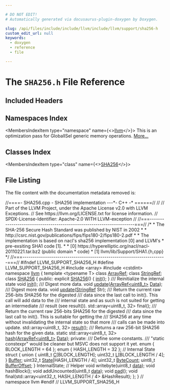 ```yaml
---

# DO NOT EDIT!
# Automatically generated via docusaurus-plugin-doxygen by Doxygen.

slug: /api/files/include/include/llvm/include/llvm/support/sha256-h
custom_edit_url: null
keywords:
  - doxygen
  - reference
  - file

---
```





# The `SHA256.h` File Reference

<DoxygenPage pluginConfig={pluginConfig}>



## Included Headers

<IncludesList>
<IncludesListItem
  filePath="array"
  permalink=""
  isLocal="false" />
<IncludesListItem
  filePath="cstdint"
  permalink=""
  isLocal="false" />
</IncludesList>

## Namespaces Index

<MembersIndex>

<MembersIndexItem
  type="namespace"
  name={<><a href="/docs/api/namespaces/llvm">llvm</a></>}>
This is an optimization pass for GlobalISel generic memory operations. <a href="/docs/api/namespaces/llvm/#details">More...</a>
</MembersIndexItem>

</MembersIndex>

## Classes Index

<MembersIndex>

<MembersIndexItem
  type="class"
  name={<><a href="/docs/api/classes/llvm/sha256">SHA256</a></>}>
</MembersIndexItem>

</MembersIndex>


## File Listing

The file content with the documentation metadata removed is:

<ProgramListing>

<Link id="l00001" /><CodeLine lineNumber="1"><span class="doxyHighlightComment">//====- SHA256.cpp - SHA256 implementation ---&#42;- C++ -&#42; ======//</span></CodeLine>
<Link id="l00002" /><CodeLine lineNumber="2"><span class="doxyHighlightComment">//</span></CodeLine>
<Link id="l00003" /><CodeLine lineNumber="3"><span class="doxyHighlightComment">// Part of the LLVM Project, under the Apache License v2.0 with LLVM Exceptions.</span></CodeLine>
<Link id="l00004" /><CodeLine lineNumber="4"><span class="doxyHighlightComment">// See https://llvm.org/LICENSE.txt for license information.</span></CodeLine>
<Link id="l00005" /><CodeLine lineNumber="5"><span class="doxyHighlightComment">// SPDX-License-Identifier: Apache-2.0 WITH LLVM-exception</span></CodeLine>
<Link id="l00006" /><CodeLine lineNumber="6"><span class="doxyHighlightComment">//</span></CodeLine>
<Link id="l00007" /><CodeLine lineNumber="7"><span class="doxyHighlightComment">//===----------------------------------------------------------------------===//</span></CodeLine>
<Link id="l00008" /><CodeLine lineNumber="8"><span class="doxyHighlightComment">/&#42;</span></CodeLine>
<Link id="l00009" /><CodeLine lineNumber="9"><span class="doxyHighlightComment"> &#42;  The SHA-256 Secure Hash Standard was published by NIST in 2002</span></CodeLine>
<Link id="l00010" /><CodeLine lineNumber="10"><span class="doxyHighlightComment"> &#42;</span></CodeLine>
<Link id="l00011" /><CodeLine lineNumber="11"><span class="doxyHighlightComment"> &#42;  http://csrc.nist.gov/publications/fips/fips180-2/fips180-2.pdf</span></CodeLine>
<Link id="l00012" /><CodeLine lineNumber="12"><span class="doxyHighlightComment"> &#42;</span></CodeLine>
<Link id="l00013" /><CodeLine lineNumber="13"><span class="doxyHighlightComment"> &#42;   The implementation is based on nacl&#39;s sha256 implementation &#91;0&#93; and LLVM&#39;s</span></CodeLine>
<Link id="l00014" /><CodeLine lineNumber="14"><span class="doxyHighlightComment"> &#42;  pre-exsiting SHA1 code &#91;1&#93;.</span></CodeLine>
<Link id="l00015" /><CodeLine lineNumber="15"><span class="doxyHighlightComment"> &#42;</span></CodeLine>
<Link id="l00016" /><CodeLine lineNumber="16"><span class="doxyHighlightComment"> &#42;   &#91;0&#93; https://hyperelliptic.org/nacl/nacl-20110221.tar.bz2 (public domain</span></CodeLine>
<Link id="l00017" /><CodeLine lineNumber="17"><span class="doxyHighlightComment"> &#42;       code)</span></CodeLine>
<Link id="l00018" /><CodeLine lineNumber="18"><span class="doxyHighlightComment"> &#42;   &#91;1&#93; llvm/lib/Support/SHA1.&#123;h,cpp&#125;</span></CodeLine>
<Link id="l00019" /><CodeLine lineNumber="19"><span class="doxyHighlightComment"> &#42;/</span></CodeLine>
<Link id="l00020" /><CodeLine lineNumber="20"><span class="doxyHighlightComment">//===----------------------------------------------------------------------===//</span></CodeLine>
<Link id="l00021" /><CodeLine lineNumber="21"></CodeLine>
<Link id="l00022" /><CodeLine lineNumber="22"><span class="doxyHighlightPreprocessor">#ifndef LLVM&#95;SUPPORT&#95;SHA256&#95;H</span></CodeLine>
<Link id="l00023" /><CodeLine lineNumber="23"><span class="doxyHighlightPreprocessor">#define LLVM&#95;SUPPORT&#95;SHA256&#95;H</span></CodeLine>
<Link id="l00024" /><CodeLine lineNumber="24"></CodeLine>
<Link id="l00025" /><CodeLine lineNumber="25"><span class="doxyHighlightPreprocessor">#include &lt;array&gt;</span></CodeLine>
<Link id="l00026" /><CodeLine lineNumber="26"><span class="doxyHighlightPreprocessor">#include &lt;cstdint&gt;</span></CodeLine>
<Link id="l00027" /><CodeLine lineNumber="27"></CodeLine>
<Link id="l00028" /><CodeLine lineNumber="28"><span class="doxyHighlightKeyword">namespace </span><span class="doxyHighlight"><a href="/docs/api/namespaces/llvm">llvm</a> &#123;</span></CodeLine>
<Link id="l00029" /><CodeLine lineNumber="29"></CodeLine>
<Link id="l00030" /><CodeLine lineNumber="30"><span class="doxyHighlightKeyword">template</span><span class="doxyHighlight"> &lt;</span><span class="doxyHighlightKeyword">typename</span><span class="doxyHighlight"> T&gt; </span><span class="doxyHighlightKeyword">class </span><span class="doxyHighlight"><a href="/docs/api/classes/llvm/arrayref">ArrayRef</a>;</span></CodeLine>
<Link id="l00031" /><CodeLine lineNumber="31"><span class="doxyHighlightKeyword">class </span><span class="doxyHighlight"><a href="/docs/api/classes/llvm/stringref">StringRef</a>;</span></CodeLine>
<Link id="l00032" /><CodeLine lineNumber="32"></CodeLine>
<Link id="l00033" /><CodeLine lineNumber="33" lineLink="/docs/api/classes/llvm/sha256"><span class="doxyHighlightKeyword">class </span><span class="doxyHighlight"><a href="/docs/api/classes/llvm/sha256/#a54a653063881a7e9ac08426342074e8b">SHA256</a> &#123;</span></CodeLine>
<Link id="l00034" /><CodeLine lineNumber="34"><span class="doxyHighlightKeyword">public</span><span class="doxyHighlight">:</span></CodeLine>
<Link id="l00035" /><CodeLine lineNumber="35" lineLink="/docs/api/classes/llvm/sha256/#a54a653063881a7e9ac08426342074e8b"><span class="doxyHighlight">  </span><span class="doxyHighlightKeyword">explicit</span><span class="doxyHighlight"> <a href="/docs/api/classes/llvm/sha256/#a54a653063881a7e9ac08426342074e8b">SHA256</a>() &#123; <a href="/docs/api/classes/llvm/sha256/#a04258411fa38df1f7ebfb371ceb3654e">init</a>(); &#125;</span></CodeLine>
<Link id="l00036" /><CodeLine lineNumber="36"></CodeLine>
<Link id="l00037" /><CodeLine lineNumber="37"><span class="doxyHighlightComment">  /// Reinitialize the internal state</span></CodeLine>
<Link id="l00038" /><CodeLine lineNumber="38"><span class="doxyHighlight">  </span><span class="doxyHighlightKeywordType">void</span><span class="doxyHighlight"> <a href="/docs/api/classes/llvm/sha256/#a04258411fa38df1f7ebfb371ceb3654e">init</a>();</span></CodeLine>
<Link id="l00039" /><CodeLine lineNumber="39"></CodeLine>
<Link id="l00040" /><CodeLine lineNumber="40"><span class="doxyHighlightComment">  /// Digest more data.</span></CodeLine>
<Link id="l00041" /><CodeLine lineNumber="41"><span class="doxyHighlight">  </span><span class="doxyHighlightKeywordType">void</span><span class="doxyHighlight"> <a href="/docs/api/classes/llvm/sha256/#a8085b46c447eb45cf02de25f782e97a6">update</a>(<a href="/docs/api/classes/llvm/arrayref">ArrayRef&lt;uint8&#95;t&gt;</a> <a href="/docs/api/namespaces/llvm/#aa20539e89704d20b98b97e9c3feac934">Data</a>);</span></CodeLine>
<Link id="l00042" /><CodeLine lineNumber="42"></CodeLine>
<Link id="l00043" /><CodeLine lineNumber="43"><span class="doxyHighlightComment">  /// Digest more data.</span></CodeLine>
<Link id="l00044" /><CodeLine lineNumber="44"><span class="doxyHighlight">  </span><span class="doxyHighlightKeywordType">void</span><span class="doxyHighlight"> <a href="/docs/api/classes/llvm/sha256/#a8085b46c447eb45cf02de25f782e97a6">update</a>(<a href="/docs/api/classes/llvm/stringref">StringRef</a> Str);</span></CodeLine>
<Link id="l00045" /><CodeLine lineNumber="45"></CodeLine>
<Link id="l00046" /><CodeLine lineNumber="46"><span class="doxyHighlightComment">  /// Return the current raw 256-bits SHA256 for the digested</span></CodeLine>
<Link id="l00047" /><CodeLine lineNumber="47"><span class="doxyHighlightComment">  /// data since the last call to init(). This call will add data to the</span></CodeLine>
<Link id="l00048" /><CodeLine lineNumber="48"><span class="doxyHighlightComment">  /// internal state and as such is not suited for getting an intermediate</span></CodeLine>
<Link id="l00049" /><CodeLine lineNumber="49"><span class="doxyHighlightComment">  /// result (see result()).</span></CodeLine>
<Link id="l00050" /><CodeLine lineNumber="50"><span class="doxyHighlight">  std::array&lt;uint8&#95;t, 32&gt; </span><span class="doxyHighlightKeyword">final</span><span class="doxyHighlight">();</span></CodeLine>
<Link id="l00051" /><CodeLine lineNumber="51"></CodeLine>
<Link id="l00052" /><CodeLine lineNumber="52"><span class="doxyHighlightComment">  /// Return the current raw 256-bits SHA256 for the digested</span></CodeLine>
<Link id="l00053" /><CodeLine lineNumber="53"><span class="doxyHighlightComment">  /// data since the last call to init(). This is suitable for getting the</span></CodeLine>
<Link id="l00054" /><CodeLine lineNumber="54"><span class="doxyHighlightComment">  /// SHA256 at any time without invalidating the internal state so that more</span></CodeLine>
<Link id="l00055" /><CodeLine lineNumber="55"><span class="doxyHighlightComment">  /// calls can be made into update.</span></CodeLine>
<Link id="l00056" /><CodeLine lineNumber="56"><span class="doxyHighlight">  std::array&lt;uint8&#95;t, 32&gt; <a href="/docs/api/classes/llvm/sha256/#a8ac286c9418760c89bbe7ae6d19a453c">result</a>();</span></CodeLine>
<Link id="l00057" /><CodeLine lineNumber="57"></CodeLine>
<Link id="l00058" /><CodeLine lineNumber="58"><span class="doxyHighlightComment">  /// Returns a raw 256-bit SHA256 hash for the given data.</span></CodeLine>
<Link id="l00059" /><CodeLine lineNumber="59"><span class="doxyHighlight">  </span><span class="doxyHighlightKeyword">static</span><span class="doxyHighlight"> std::array&lt;uint8&#95;t, 32&gt; <a href="/docs/api/classes/llvm/sha256/#a672c5a514f7d6ca492335b0b284fd931">hash</a>(<a href="/docs/api/classes/llvm/arrayref">ArrayRef&lt;uint8&#95;t&gt;</a> <a href="/docs/api/namespaces/llvm/#aa20539e89704d20b98b97e9c3feac934">Data</a>);</span></CodeLine>
<Link id="l00060" /><CodeLine lineNumber="60"></CodeLine>
<Link id="l00061" /><CodeLine lineNumber="61"><span class="doxyHighlightKeyword">private</span><span class="doxyHighlight">:</span></CodeLine>
<Link id="l00062" /><CodeLine lineNumber="62"><span class="doxyHighlightComment">  /// Define some constants.</span></CodeLine>
<Link id="l00063" /><CodeLine lineNumber="63"><span class="doxyHighlightComment">  /// &quot;static constexpr&quot; would be cleaner but MSVC does not support it yet.</span></CodeLine>
<Link id="l00064" /><CodeLine lineNumber="64"><span class="doxyHighlight">  </span><span class="doxyHighlightKeyword">enum</span><span class="doxyHighlight"> &#123; BLOCK&#95;LENGTH = 64 &#125;;</span></CodeLine>
<Link id="l00065" /><CodeLine lineNumber="65"><span class="doxyHighlight">  </span><span class="doxyHighlightKeyword">enum</span><span class="doxyHighlight"> &#123; HASH&#95;LENGTH = 32 &#125;;</span></CodeLine>
<Link id="l00066" /><CodeLine lineNumber="66"></CodeLine>
<Link id="l00067" /><CodeLine lineNumber="67"><span class="doxyHighlight">  </span><span class="doxyHighlightComment">// Internal State</span></CodeLine>
<Link id="l00068" /><CodeLine lineNumber="68"><span class="doxyHighlight">  </span><span class="doxyHighlightKeyword">struct </span><span class="doxyHighlight">&#123;</span></CodeLine>
<Link id="l00069" /><CodeLine lineNumber="69"><span class="doxyHighlight">    </span><span class="doxyHighlightKeyword">union </span><span class="doxyHighlight">&#123;</span></CodeLine>
<Link id="l00070" /><CodeLine lineNumber="70" lineLink="/docs/api/classes/llvm/sha256/#a1f95614e553f87abecb5b1cbab26d7ed"><span class="doxyHighlight">      uint8&#95;t <a href="/docs/api/classes/llvm/sha256/#a1f95614e553f87abecb5b1cbab26d7ed">C</a>&#91;BLOCK&#95;LENGTH&#93;;</span></CodeLine>
<Link id="l00071" /><CodeLine lineNumber="71" lineLink="/docs/api/classes/llvm/sha256/#ae1dfebc8101c470b5fcbfc71cf19fd5f"><span class="doxyHighlight">      uint32&#95;t <a href="/docs/api/classes/llvm/sha256/#ae1dfebc8101c470b5fcbfc71cf19fd5f">L</a>&#91;BLOCK&#95;LENGTH / 4&#93;;</span></CodeLine>
<Link id="l00072" /><CodeLine lineNumber="72" lineLink="/docs/api/classes/llvm/sha256/#a6f290b0e51f69f5b12e4d02068005683"><span class="doxyHighlight">    &#125; <a href="/docs/api/classes/llvm/sha256/#a6f290b0e51f69f5b12e4d02068005683">Buffer</a>;</span></CodeLine>
<Link id="l00073" /><CodeLine lineNumber="73" lineLink="/docs/api/classes/llvm/sha256/#a135a3c04922110f3521d8cae13a4fa01"><span class="doxyHighlight">    uint32&#95;t <a href="/docs/api/classes/llvm/sha256/#a135a3c04922110f3521d8cae13a4fa01">State</a>&#91;HASH&#95;LENGTH / 4&#93;;</span></CodeLine>
<Link id="l00074" /><CodeLine lineNumber="74" lineLink="/docs/api/classes/llvm/sha256/#abdab7bef7066f6e46989b71d51a97c62"><span class="doxyHighlight">    uint32&#95;t <a href="/docs/api/classes/llvm/sha256/#abdab7bef7066f6e46989b71d51a97c62">ByteCount</a>;</span></CodeLine>
<Link id="l00075" /><CodeLine lineNumber="75" lineLink="/docs/api/classes/llvm/sha256/#ab8c2a419a9a0a770e7727e8146a82867"><span class="doxyHighlight">    uint8&#95;t <a href="/docs/api/classes/llvm/sha256/#ab8c2a419a9a0a770e7727e8146a82867">BufferOffset</a>;</span></CodeLine>
<Link id="l00076" /><CodeLine lineNumber="76"><span class="doxyHighlight">  &#125; InternalState;</span></CodeLine>
<Link id="l00077" /><CodeLine lineNumber="77"></CodeLine>
<Link id="l00078" /><CodeLine lineNumber="78"><span class="doxyHighlight">  </span><span class="doxyHighlightComment">// Helper</span></CodeLine>
<Link id="l00079" /><CodeLine lineNumber="79"><span class="doxyHighlight">  </span><span class="doxyHighlightKeywordType">void</span><span class="doxyHighlight"> writebyte(uint8&#95;t <a href="/docs/api/files/lib/lib/codegen/staticdatasplitter-cpp/#ad2fefd8832b4b1ea3dbb1f621063bbff">data</a>);</span></CodeLine>
<Link id="l00080" /><CodeLine lineNumber="80"><span class="doxyHighlight">  </span><span class="doxyHighlightKeywordType">void</span><span class="doxyHighlight"> hashBlock();</span></CodeLine>
<Link id="l00081" /><CodeLine lineNumber="81"><span class="doxyHighlight">  </span><span class="doxyHighlightKeywordType">void</span><span class="doxyHighlight"> addUncounted(uint8&#95;t <a href="/docs/api/files/lib/lib/codegen/staticdatasplitter-cpp/#ad2fefd8832b4b1ea3dbb1f621063bbff">data</a>);</span></CodeLine>
<Link id="l00082" /><CodeLine lineNumber="82"><span class="doxyHighlight">  </span><span class="doxyHighlightKeywordType">void</span><span class="doxyHighlight"> <a href="/docs/api/files/lib/lib/support/tarwriter-cpp/#a498738d65e5a3c57d210f97b7a475d54">pad</a>();</span></CodeLine>
<Link id="l00083" /><CodeLine lineNumber="83"></CodeLine>
<Link id="l00084" /><CodeLine lineNumber="84"><span class="doxyHighlight">  </span><span class="doxyHighlightKeywordType">void</span><span class="doxyHighlight"> </span><span class="doxyHighlightKeyword">final</span><span class="doxyHighlight">(std::array&lt;uint32&#95;t, HASH&#95;LENGTH / 4&gt; &amp;HashResult);</span></CodeLine>
<Link id="l00085" /><CodeLine lineNumber="85"><span class="doxyHighlight">&#125;;</span></CodeLine>
<Link id="l00086" /><CodeLine lineNumber="86"></CodeLine>
<Link id="l00087" /><CodeLine lineNumber="87"><span class="doxyHighlight">&#125; </span><span class="doxyHighlightComment">// namespace llvm</span></CodeLine>
<Link id="l00088" /><CodeLine lineNumber="88"></CodeLine>
<Link id="l00089" /><CodeLine lineNumber="89"><span class="doxyHighlightPreprocessor">#endif </span><span class="doxyHighlightComment">// LLVM&#95;SUPPORT&#95;SHA256&#95;H</span></CodeLine>

</ProgramListing>


</DoxygenPage>
